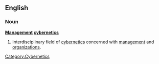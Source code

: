 ==English==
===Noun===
{{wikipedia}}
'''[[Management]] [[cybernetics]]'''
# Interdisciplinary field of [[cybernetics]] concerned with [[management]] and [[organizations]].

[[Category:Cybernetics]]
